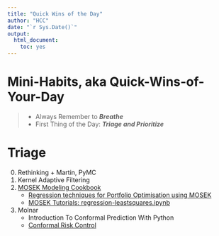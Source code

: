 ```yaml
---
title: "Quick Wins of the Day"
author: "HCC"
date: "`r Sys.Date()`"
output:
  html_document:
    toc: yes
---
```


# Mini-Habits, aka Quick-Wins-of-Your-Day

>- Always Remember to ***Breathe***
>- First Thing of the Day:  ***Triage and Prioritize***




# Triage
0. Rethinking + Martin, PyMC
1. Kernel Adaptive Filtering
2. [MOSEK Modeling Cookbook](https://docs.mosek.com/modeling-cookbook/index.html)
    - [Regression techniques for Portfolio Optimisation using MOSEK](https://arxiv.org/abs/1310.3397)
    - [MOSEK Tutorials: regression-leastsquares.ipynb](https://github.com/MOSEK/Tutorials/blob/master/leastsquares/regression-leastsquares.ipynb)
3. Molnar 
    - Introduction To Conformal Prediction With Python 
    - [Conformal Risk Control](https://arxiv.org/abs/2208.02814)

